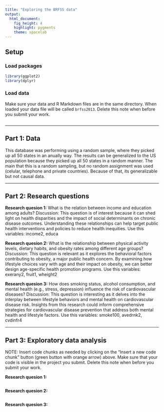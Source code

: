 ```yaml
---
title: "Exploring the BRFSS data"
output: 
  html_document: 
    fig_height: 4
    highlight: pygments
    theme: spacelab
---
```


## Setup

### Load packages

```r
library(ggplot2)
library(dplyr)
```

### Load data

Make sure your data and R Markdown files are in the same directory. When loaded
your data file will be called `brfss2013`. Delete this note when before you submit 
your work. 

```r

```



* * *

## Part 1: Data

This database was performing using a random sample, where they picked up all 50 states in an anually way.
The results can be generalized to the US population because they picked up all 50 states in a random manner.
The main that this is a random sampling, but no random assignment was used (celular, telephone and private countries).
Because of that, its generalizable but not causal data.

* * *

## Part 2: Research questions

**Research quesion 1:** What is the relation between income and education among adults?
Discussion: This question is of interest because it can shed light on health disparities and the impact of social determinants on chronic disease outcomes. Understanding these relationships can help target public health interventions and policies to reduce health inequities.
Use this variables: income2, educa

**Research quesion 2:** What is the relationship between physical activity levels, dietary habits, and obesity rates among different age groups?
Discussion: This question is relevant as it explores the behavioral factors contributing to obesity, a major public health concern. By examining how lifestyle choices vary with age and their impact on obesity, we can better design age-specific health promotion programs.
Use this variables: exerany2, fruit1, wheight2

**Research quesion 3:** How does smoking status, alcohol consumption, and mental health (e.g., stress, depression) influence the risk of cardiovascular diseases? Discussion: This question is interesting as it delves into the interplay between lifestyle behaviors and mental health on cardiovascular disease risk. Insights from this research could inform comprehensive strategies for cardiovascular disease prevention that address both mental health and lifestyle factors.
Use this variables: smoke100, avedrnk2, cvdinfr4


* * *

## Part 3: Exploratory data analysis

NOTE: Insert code chunks as needed by clicking on the "Insert a new code chunk" 
button (green button with orange arrow) above. Make sure that your code is visible
in the project you submit. Delete this note when before you submit your work.

**Research quesion 1:**

```r

```



**Research quesion 2:**

```r

```



**Research quesion 3:**

```r

```

